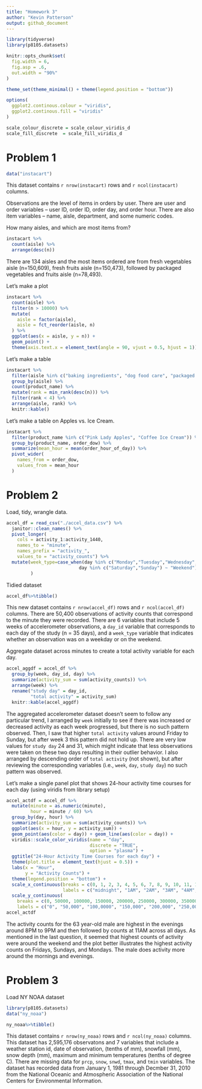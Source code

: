 ```yaml
---
title: "Homework 3"
author: "Kevin Patterson"
output: github_document
---
```


```r
library(tidyverse)
library(p8105.datasets)

knitr::opts_chunk$set(
  fig.width = 6,
  fig.asp = .6,
  out.width = "90%"
)

theme_set(theme_minimal() + theme(legend.position = "bottom"))

options(
  ggplot2.continous.colour = "viridis",
  ggplot2.continous.fill = "viridis"
)

scale_colour_discrete = scale_colour_viridis_d
scale_fill_discrete  = scale_fill_viridis_d
```

# Problem 1
```r
data("instacart")
```

This dataset contains `r nrow(instacart)` rows and `r ncol(instacart)` columns.

Observations are the level of items in orders by user. There are user and order variables -- user ID, order ID, order day, and order hour. There are also item variables -- name, aisle, department, and some numeric codes.

How many aisles, and which are most items from?
```r
instacart %>%
  count(aisle) %>%
  arrange(desc(n))
```
There are 134 aisles and the most items ordered are from fresh vegetables aisle (n=150,609), fresh fruits aisle (n=150,473), followed by packaged vegetables and fruits aisle (n=78,493).

Let's make a plot
```r
instacart %>%
  count(aisle) %>%
  filter(n > 10000) %>%
  mutate(
    aisle = factor(aisle),
    aisle = fct_reorder(aisle, n)
  ) %>%
  ggplot(aes(x = aisle, y = n)) +
  geom_point() +
  theme(axis.text.x = element_text(angle = 90, vjust = 0.5, hjust = 1))
```
Let's make a table
```r
instacart %>%
  filter(aisle %in% c("baking ingredients", "dog food care", "packaged vegetables fruits")) %>%
  group_by(aisle) %>%
  count(product_name) %>%
  mutate(rank = min_rank(desc(n))) %>%
  filter(rank < 4) %>%
  arrange(aisle, rank) %>%
  knitr::kable()
```
Let's make a table on Apples vs. Ice Cream.
```r
instacart %>%
  filter(product_name %in% c("Pink Lady Apples", "Coffee Ice Cream")) %>%
  group_by(product_name, order_dow) %>%
  summarize(mean_hour = mean(order_hour_of_day)) %>% 
  pivot_wider(
    names_from = order_dow,
    values_from = mean_hour
  )
```

# Problem 2
Load, tidy, wrangle data.
```r
accel_df = read_csv("./accel_data.csv") %>%
  janitor::clean_names() %>%
  pivot_longer(
    cols = activity_1:activity_1440,
    names_to = "minute",
    names_prefix = "activity_",
    values_to = "activity_counts") %>%
  mutate(week_type=case_when(day %in% c("Monday","Tuesday","Wednesday","Thursday","Friday") ~ "Weekday",
                           day %in% c("Saturday","Sunday") ~ "Weekend")
         )
```
Tidied dataset
```r
accel_df%>%tibble()
```
This new dataset contains `r nrow(accel_df)` rows and `r ncol(accel_df)` columns. There are 50,400 observations of activity counts that correspond to the minute they were recorded. There are 6 variables that include 5 weeks of accelerometer observations, a `day_id` variable that corresponds to each day of the study (n = 35 days), and a `week_type` variable that indicates whether an observation was on a weekday or on the weekend.

Aggregate dataset across minutes to create a total activity variable for each day.
```r
accel_aggdf = accel_df %>%
  group_by(week, day_id, day) %>%
  summarize(activity_sum = sum(activity_counts)) %>%
  arrange(week) %>%
  rename("study day" = day_id,
         "total activity" = activity_sum)
  knitr::kable(accel_aggdf)
```

The aggregated accelerometer dataset doesn't seem to follow any particular trend, I arranged by `week` initially to see if there was increased or decreased activity as each week progressed, but there is no such pattern observed. Then, I saw that higher `total activity` values around Friday to Sunday, but after week 3 this pattern did not hold up. There are very low values for `study day` 24 and 31, which might indicate that less observations were taken on these two days resulting in their outlier behavior. I also arranged by descending order of `total activity` (not shown), but after reviewing the corresponding variables (i.e., `week`, `day`, `study day`) no such pattern was observed. 

Let's make a single panel plot that shows 24-hour activity time courses for each day (using viridis from library setup)
```r
accel_actdf = accel_df %>%
  mutate(minute = as.numeric(minute),
         hour = minute / 60) %>%
  group_by(day, hour) %>%
  summarize(activity_sum = sum(activity_counts)) %>%
  ggplot(aes(x = hour, y = activity_sum)) +
  geom_point(aes(color = day)) + geom_line(aes(color = day)) +
  viridis::scale_color_viridis(name = "day",
                               discrete = "TRUE",
                               option = "plasma") +
  ggtitle("24-Hour Activity Time Courses for each day") +
  theme(plot.title = element_text(hjust = 0.5)) +
  labs(x = "Hour",
       y = "Activity Counts") +
  theme(legend.position = "bottom") +
  scale_x_continuous(breaks = c(0, 1, 2, 3, 4, 5, 6, 7, 8, 9, 10, 11, 12, 13, 14, 15, 16, 17, 18, 19, 20, 21, 22, 23, 24), 
                     labels = c("midnight", "1AM", "2AM", "3AM", "4AM", "5AM", "6AM", "7AM", "8AM", "9AM", "10AM", "11AM", "noon", "1PM", "2PM", "3PM", "4PM", "5PM", "6PM", "7PM", "8PM", "9PM", "10PM", "11PM", "midnight")) +
  scale_y_continuous(
    breaks = c(0, 50000, 100000, 150000, 200000, 250000, 300000, 350000),
    labels = c("0", "50,000", "100,0000", "150,000", "200,000", "250,000", "300,000", "350,000"))
accel_actdf
```
The activity counts for the 63 year-old male are highest in the evenings around 8PM to 9PM and then followed by counts at 11AM across all days. As mentioned in the last question, it seemed that highest counts of activity were around the weekend and the plot better illustrates the highest activity counts on Fridays, Sundays, and Mondays. The male does activity more around the mornings and evenings.

# Problem 3

Load NY NOAA dataset
```r
library(p8105.datasets)
data("ny_noaa")
```

```r
ny_noaa%>%tibble()
```
This dataset contains `r nrow(ny_noaa)` rows and `r ncol(ny_noaa)` columns. This dataset has 2,595,176 observatons and 7 variables that include a weather station id, date of observation, (tenths of mm), snowfall (mm), snow depth (mm), maximum and minimum temperatures (tenths of degree C). There are missing data for `prcp`, `snow`, `snwd`, `tmax`, and `tmin` variables. The dataset has recorded data from January 1, 1981 through Decmber 31, 2010 from the National Oceanic and Atmospheric Association of the National Centers for Environmental Information.
